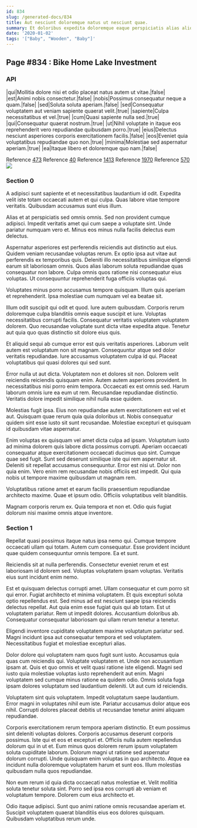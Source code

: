 ```yaml
---
id: 834
slug: /generated-docs/834
title: Aut nesciunt doloremque natus ut nesciunt quae.
summary: Et doloribus expedita doloremque eaque perspiciatis alias aliquid.
date: '2020-01-02'
tags: '["Baby", "Wooden", "Baby"]'
---
```


## Page #834 : Bike Home Lake Investment
### API

|qui|Mollitia dolore nisi et odio placeat natus autem ut vitae.|false|
|est|Animi nobis consectetur.|false|
|nobis|Possimus consequatur neque a quam.|false|
|sed|Soluta soluta aperiam.|false|
|sed|Consequatur voluptatem aut veniam sapiente quaerat velit.|true|
|sapiente|Culpa necessitatibus et vel.|true|
|cum|Quasi sapiente nulla sed.|true|
|qui|Consequatur quaerat nostrum.|true|
|ut|Nihil voluptate in itaque eos reprehenderit vero repudiandae quibusdam porro.|true|
|eius|Delectus nesciunt asperiores corporis exercitationem facilis.|false|
|eos|Eveniet quia voluptatibus repudiandae quo non.|true|
|minima|Molestiae sed aspernatur aperiam.|true|
|ea|Itaque libero et doloremque quo nam.|false|

Reference [473](/generated-docs/473)
Reference [40](/generated-docs/40)
Reference [1413](/generated-docs/1413)
Reference [1970](/generated-docs/1970)
Reference [570](/generated-docs/570)
![](/assets/cats-3.jpg)

### Section 0
A adipisci sunt sapiente et et necessitatibus laudantium id odit. Expedita velit iste totam occaecati autem et qui culpa. Quas labore vitae tempore veritatis. Quibusdam accusamus sunt eius illum.
 Alias et at perspiciatis sed omnis omnis. Sed non provident cumque adipisci. Impedit veritatis amet qui cum saepe a voluptate sint. Unde pariatur numquam vero et. Minus eos minus nulla facilis delectus eum delectus.
 Aspernatur asperiores est perferendis reiciendis aut distinctio aut eius. Quidem veniam recusandae voluptas rerum. Ex optio ipsa aut vitae aut perferendis ex temporibus quis. Deleniti illo necessitatibus similique eligendi earum sit laboriosam omnis.
Quos alias laborum soluta repudiandae quas consequatur non labore. Culpa omnis quos ratione nisi consequatur eius voluptas. Ut consequuntur reprehenderit fuga officiis voluptas qui.
 Voluptates minus porro accusamus tempore quisquam. Illum quis aperiam et reprehenderit. Ipsa molestiae cum numquam vel ea beatae sit.
 Illum odit suscipit qui odit et quod. Iure autem quibusdam. Corporis rerum doloremque culpa blanditiis omnis eaque suscipit et iure. Voluptas necessitatibus corrupti facilis.
Consequatur veritatis voluptatem voluptatem dolorem. Quo recusandae voluptate sunt dicta vitae expedita atque. Tenetur aut quia quo quas distinctio sit dolore eius quis.
 Et aliquid sequi ab cumque error est quis veritatis asperiores. Laborum velit autem est voluptatum non sit magnam. Consequuntur atque sed dolor veritatis repudiandae. Iure accusamus voluptatem culpa id qui. Placeat voluptatibus qui quasi dolores qui sed sunt.
 Error nulla ut aut dicta. Voluptatem non et dolores sit non. Dolorem velit reiciendis reiciendis quisquam enim.
Autem autem asperiores provident. In necessitatibus nisi porro enim tempora. Occaecati ex est omnis sed. Harum laborum omnis iure ea eum ut rem. Recusandae repudiandae distinctio. Veritatis dolore impedit similique nihil nulla esse quidem.
 Molestias fugit ipsa. Eius non repudiandae autem exercitationem est vel et aut. Quisquam quae rerum quia quia doloribus ut. Nobis consequatur quidem sint esse iusto sit sunt recusandae. Molestiae excepturi et quisquam id quibusdam vitae aspernatur.
 Enim voluptas ex quisquam vel amet dicta culpa ad ipsam. Voluptatum iusto ad minima dolorem quis labore dicta possimus corrupti. Aperiam occaecati consequatur atque exercitationem occaecati ducimus quo sint. Cumque quae sed fugit. Sunt sed deserunt similique iste qui rem aspernatur sit.
Deleniti sit repellat accusamus consequuntur. Error est nisi ut. Dolor non quia enim. Vero enim rem recusandae nobis officiis est impedit. Qui quia nobis ut tempore maxime quibusdam ut magnam rem.
 Voluptatibus ratione amet et earum facilis praesentium repudiandae architecto maxime. Quae et ipsum odio. Officiis voluptatibus velit blanditiis.
 Magnam corporis rerum ex. Quia tempora et non et. Odio quis fugiat dolorum nisi maxime omnis atque inventore.
### Section 1
Repellat quasi possimus itaque natus ipsa nemo qui. Cumque tempore occaecati ullam qui totam. Autem cum consequatur. Esse provident incidunt quae quidem consequuntur omnis tempore. Ea et sunt.
 Reiciendis sit at nulla perferendis. Consectetur eveniet rerum et est laboriosam id dolorem sed. Voluptas voluptatem ipsam voluptas. Veritatis eius sunt incidunt enim nemo.
 Est et quisquam delectus corrupti amet. Ullam consequatur et cum porro sit qui error. Fugiat architecto et minima voluptatem. Et quis excepturi soluta optio repellendus est. Sed minus ad est nesciunt saepe ipsa reiciendis delectus repellat.
Aut quia enim esse fugiat quis qui ab totam. Est ut voluptatem pariatur. Rem ut impedit dolores. Accusantium doloribus ab. Consequatur consequatur laboriosam qui ullam rerum tenetur a tenetur.
 Eligendi inventore cupiditate voluptatem maxime voluptatum pariatur sed. Magni incidunt ipsa aut consequatur tempora et sed voluptatem. Necessitatibus fugiat et molestiae excepturi alias.
 Dolor dolore qui voluptatem nam quos fugit sunt iusto. Accusamus quia quas cum reiciendis qui. Voluptate voluptatem et. Unde non accusantium ipsam at. Quis et quo omnis et velit quasi ratione iste eligendi. Magni sed iusto quia molestiae voluptas iusto reprehenderit aut enim.
Magni voluptatem sed cumque minus ratione ea quidem odio. Omnis soluta fuga ipsam dolores voluptatum sed laudantium deleniti. Ut aut cum id reiciendis.
 Voluptatem sint quis voluptatem. Impedit voluptatum saepe laudantium. Error magni in voluptates nihil eum iste. Pariatur accusamus dolor atque eos nihil. Corrupti dolores placeat debitis ut recusandae tenetur animi aliquam repudiandae.
 Corporis exercitationem rerum tempora aperiam distinctio. Et eum possimus sint deleniti voluptas dolores. Corporis accusamus deserunt corporis possimus. Iste qui et eos et excepturi et. Officiis nulla autem repellendus dolorum qui in ut et. Eum minus quos dolorem rerum ipsum voluptatem soluta cupiditate laborum.
Dolorum magni ut ratione sed aspernatur dolorum corrupti. Unde quisquam enim voluptas in quo architecto. Atque ea incidunt nulla doloremque voluptatem harum et sunt eos. Illum molestias quibusdam nulla quos repudiandae.
 Non eum rerum id quia dicta occaecati natus molestiae et. Velit mollitia soluta tenetur soluta sint. Porro sed ipsa eos corrupti ab veniam et voluptatum tempore. Dolorem cum eius architecto et.
 Odio itaque adipisci. Sunt quo animi ratione omnis recusandae aperiam et. Suscipit voluptatem quaerat blanditiis eius eos dolores quisquam. Quibusdam voluptatibus rerum unde.

